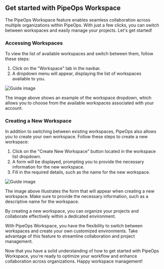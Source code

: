 ## Get started with PipeOps Workspace

The PipeOps Workspace feature enables seamless collaboration across multiple organizations within PipeOps. With just a few clicks, you can switch between workspaces and easily manage your projects. Let's get started!

### Accessing Workspaces
To view the list of available workspaces and switch between them, follow these steps:

1. Click on the "Workspace" tab in the navbar.
2. A dropdown menu will appear, displaying the list of workspaces available to you.

![Guide image](/assets/workspace/first_view.png)

The image above shows an example of the workspace dropdown, which allows you to choose from the available workspaces associated with your account.

### Creating a New Workspace

In addition to switching between existing workspaces, PipeOps also allows you to create your own workspace. Follow these steps to create a new workspace:

1. Click on the "Create New Workspace" button located in the workspace list dropdown.
2. A form will be displayed, prompting you to provide the necessary information for the new workspace.
3. Fill in the required details, such as the name for the new workspace.

![Guide image](/assets/workspace/create_workspace.png)

The image above illustrates the form that will appear when creating a new workspace. Make sure to provide the necessary information, such as a descriptive name for the workspace.

By creating a new workspace, you can organize your projects and collaborate effectively within a dedicated environment.

With PipeOps Workspace, you have the flexibility to switch between workspaces and create your own customized environments. Take advantage of this feature to streamline collaboration and project management.

Now that you have a solid understanding of how to get started with PipeOps Workspace, you're ready to optimize your workflow and enhance collaboration across organizations. Happy workspace management!


